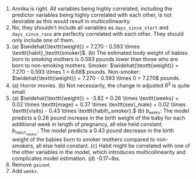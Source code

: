1. Annika is right. All variables being highly correlated, including the predictor variables being highly correlated with each other, is not desirable as this would result in multicollinearity.
\addtocounter{enumi}{1}

1. No, they shouldn't include all variables as `days_since_start` and `days_since_race` are perfectly correlated with each other. They should only include one of them.
\addtocounter{enumi}{1}

1. \(a) $\widehat{\texttt{weight}} = 7.270 - 0.593 \times \texttt{habit}_\texttt{smoker}$. (b) The estimated body weight of babies born to smoking mothers is 0.593 pounds lower than those who are born to non-smoking mothers. Smoker: $\widehat{\texttt{weight}} = 7.270 - 0.593 \times 1  = 6.68$ pounds. Non-smoker: $\widehat{\texttt{weight}} = 7.270 - 0.593 \times 0 = 7.270$ pounds.
\addtocounter{enumi}{1}

1. \(a) Horror movies. (b) Not necessarily, the change in adjusted $R^2$ is quite small.
\addtocounter{enumi}{1}

1. \(a) $\widehat{\texttt{weight}} = -3.82 + 0.26 \times \texttt{weeks} + 0.02 \times \texttt{mage} + 0.37 \times \texttt{sex\_male} + 0.02 \times \texttt{visits} - 0.43 \times \texttt{habit\_smoker}.$ (b) $b_{\texttt{weeks}}$: The model predicts a 0.26 pound increase in the birth weight of the baby for each additional week in length of pregnancy, all else held constant. $b_{\texttt{habit}_\texttt{smoker}}$: The model predicts a 0.43 pound decrease in the birth weight of the babies born to smoker mothers compared to non-smokers, all else held constant. (c) Habit might be correlated with one of the other variables in the model, which introduces multicollinearity and complicates model estimation. (d) -0.17~lbs.
\addtocounter{enumi}{1}

1. Remove `gained`.
\addtocounter{enumi}{1}

1. Add `weeks`.
\addtocounter{enumi}{1}
